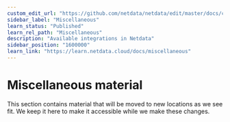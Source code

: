 ```yaml
---
custom_edit_url: "https://github.com/netdata/netdata/edit/master/docs/category-overview-pages/misc-overview.md"
sidebar_label: "Miscellaneous"
learn_status: "Published"
learn_rel_path: "Miscellaneous"
description: "Available integrations in Netdata"
sidebar_position: "1600000"
learn_link: "https://learn.netdata.cloud/docs/miscellaneous"
---
```


# Miscellaneous material

This section contains material that will be moved to new locations as we see fit. We keep it here to make it accessible while we make these changes.
